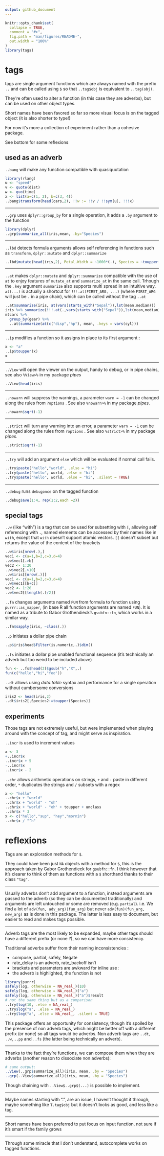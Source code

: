 ---
output: github_document
---

<!-- README.md is generated from README.Rmd. Please edit that file -->

```{r setup, include = FALSE}
knitr::opts_chunk$set(
  collapse = TRUE,
  comment = "#>",
  fig.path = "man/figures/README-",
  out.width = "100%"
)
library(tags)
```
# tags

tags are single argument functions which are always named with the prefix `..` 
and can be called using `$` so that `..tag$obj` is equivalent to `..tag(obj)`.

They're often used to alter a function (in this case they are adverbs), but can 
be used on other object types.

Short names have been favored so far so more visual focus is on the tagged 
object (it is also shorter to type!)

For now it's more a collection of experiment rather than a cohesive package.

See bottom for some reflexions

## used as an adverb

`..bang` will make any function compatible with quasiquotation

```{r}
library(rlang)
u <- "speed"
v <- quote(dist)
w <- quo(time)
x <- list(a=c(1, 2), b=c(3, 4))
..bang$transform(head(cars,2), !!w := !!v / !!sym(u), !!!x)
```

---------

`..grp` uses `dplyr::group_by` for a single operation, it adds a `.by` argument to the function

```{r}
library(dplyr)
..grp$summarize_all(iris,mean, .by="Species")
```

--------

`..lbd` detects formula arguments allows self referencing in functions such as `transform`, `dplyr::mutate` and `dplyr::summarize`

```{r}
..lbd$mutate(head(iris,2), Petal.Width = ~1000*(.), Species = ~toupper(.))
```

-----------

`..at` makes `dplyr::mutate` and `dplyr::summarize` compatible with the use of
`at` to enjoy features of `mutate_at` and `summarize_at` in the same call.
Trhough the `.key` argument `summarize` also supports multi spread in an
intuitive way. `at(...)` is actually a shortcut for `!!!.at(FIRST_ARG, ...)` 
(where `FIRST_ARG` will just be `.` in a pipe chain), which can be called without
the tag `..at`

```{r}
..at$summarize(iris, at(vars(starts_with("Sepal")),lst(mean,median)))
iris %>% summarize(!!!.at(.,vars(starts_with("Sepal")),lst(mean,median)))
mtcars %>%
  group_by(gear) %>%
  ..at$summarize(at(c("disp","hp"), mean, .keys = vars(cyl)))
```

-----------------

`..ip` modifies a function so it assigns in place to its first argument : 

```{r}
x <- "a"
..ip$toupper(x)
x
```

---------------

`..View` will open the viewer on the output, handy to debug, or in pipe chains,
see also `%View>%` in my package *pipes*

```{r, eval = FALSE}
..View$head(iris)
```

--------------

`..nowarn` will suppress the warnings, a parameter `warn = -1` can be changed
along the rules from `?options` . See also `%nowarn>%` in my package *pipes*.

```{r}
..nowarn$sqrt(-1)
```

--------------

`..strict` will turn any warning into an error, a parameter `warn = -1` can be 
changed along the rules from `?options` . See also `%strict>%` in my package
*pipes*.

```{r, error = TRUE}
..strict$sqrt(-1)
```

---------------

`..try` will add an argument `else` which will be evaluated if normal call fails.

```{r}
..try$paste("hello","world", .else = "hi")
..try$paste("hello", world, .else = "hi")
..try$paste("hello", world, .else = "hi", .silent = TRUE)
```

-----------------

`..debug` runs `debugonce` on the tagged function

```{r}
..debug$ave(1:4, rep(1:2,each =2))
```

## special tags

`..w` (like "with") is a tag that can be used for subsetting with `[`,
allowing self referencing with `.`, named elements can be accessed by their 
names like in `with`, except that `with` doesn't support atomic vectors. `[[`
doesn't subset but returns the value of the content of the brackets

```{r}
..w$iris[nrow(.),]
vec1 <- c(a=1,b=2,c=3,d=4)
..w$vec1[.>b]
vec2 <- 1:20
..w$vec2[.>10]
..w$iris[[nrow(.)]]
vec1 <- c(a=1,b=2,c=3,d=4)
..w$vec1[[b+c]]
vec2 <- 1:20
..w$vec2[[length(.)/2]]
```

`..fn` changes arguments named `FUN` from formula to function using
`purrr::as_mapper`, (in base R all function arguments are named `FUN`).
It is named as a tribute to Gabor Grothendieck's `gsubfn::fn`, which works
in a similar way.

```{r}
..fn$sapply(iris, ~class(.))
```

`..p` initiates a dollar pipe chain

```{r}
..p$iris$head$Filter(is.numeric,.)$dim()
```

`..fs` initiates a dollar pipe unabled functional sequence (it's technically
an adverb but too weird to be included above)

```{r}
fun <- ..fs$head(2)$gsub("h","X",.)
fun(c("hello","hi","foo"))
```

`..dt` allows using *data.table* syntax and performance for a single operation
without cumbersome conversions 

```{r}
iris2 <- head(iris,2)
..dt$iris2[,Species2:=toupper(Species)]
```

## experiments

Those tags are not extremely useful, but were implemented when playing around
with the concept of tag, and might serve as inspiration.

`..incr` is used to increment values 

```{r}
x <- 3
+..incr$x
..incr$x + 5
-..incr$x
..incr$x - 2
```

`..chr` allows arithmetic operations on strings, `+` and `-` paste in different
order, `*` duplicates the strings and `/` subsets with a regex 

```{r}
x <- "hello"
..chr$x + "world"
..chr$x + "world" - "oh"
..chr$x + "world" - "oh" + toupper + unclass
..chr$x * 3
x <- c("hello","sup", "hey","mornin")
..chr$x / "^h"
```

# reflexions 

Tags are an exploration methods for `$`. 

They could have been just `NA` objects with a method for `$`, this is the approach
taken by Gabor Grothendieck for `gsubfn::fn`. I think however that it's clearer
to think of them as functions with a `$` shorthand thanks to their class `"tag"`.

-----------

Usually adverbs don't add argument to a function, instead arguments are passed
to the adverb (so they can be documented traditionally) and arguments
are left untouched or some are removed (e.g. `partial`). i.e. We find a lot of
`adv(fun, adv_arg)(fun_arg)` but never `adv(fun)(fun_arg, new_arg)` as is done
in this package. The latter is less easy to document, but easier to read and
makes tags possible.

---------------

Adverb tags are the most likely to be expanded, maybe other
tags should have a different prefix (or none ?), so we can have more consistency.

Traditional adverbs suffer from their naming inconsistencies :

* compose, partial, safely, Negate
* rate_delay is an adverb, rate_backoff isn't
* brackets and parameters are awkward for inline use :
* the adverb is highlighted, the function is not


```{r}
library(purrr)
safely(log, otherwise = NA_real_)(10)
safely(log, otherwise = NA_real_)("a")
safely(log, otherwise = NA_real_)("a")$result
# not the same thing but as a comparison
..try$log(10, .else = NA_real_)
..try$log("a", .else = NA_real_)
..try$log("a", .else = NA_real_, .silent = TRUE)
```

This package offers an opportunity for consistency, though it's spoiled by
the presence of non adverb tags, which might be better off with a different
prefix (or none) so all tags would be adverbs. Non adverb tags are
`..dt`, `..w`, `..pp` and `..fs` (the latter being technically an adverb).

---------------

Thanks to the fact they're functions, we can compose them when they are adverbs
(another reason to dissociate non adverbs): 

```{r}
# same output:
..View(..grp$summarize_all)(iris, mean, .by = "Species")
..grp(..View$summarize_all)(iris, mean, .by = "Species")
```

Though chaining with `..View$..grp$(...)` is possible to implement.

---------------

Maybe names starting with ".", are an issue, I haven't thought it through,
maybe something like `T.tag$obj` but it doesn't looks as good, and less like
a tag.

---------------

Short names have been preferred to put focus on input function, not sure if
it's smart if the family grows

---------------

Through some miracle that I don't understand, autocomplete works on tagged
functions.

